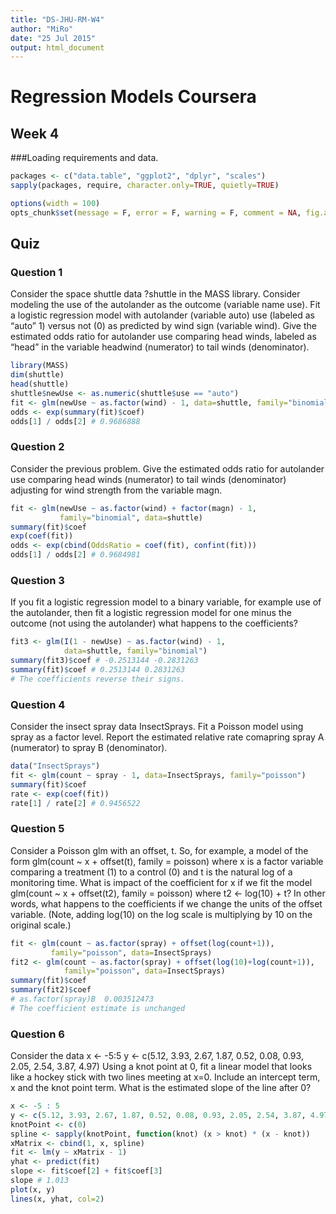```yaml
---
title: "DS-JHU-RM-W4"
author: "MiRo"
date: "25 Jul 2015"
output: html_document
---
```

# Regression Models Coursera
## Week 4
###Loading requirements and data.
```r
packages <- c("data.table", "ggplot2", "dplyr", "scales")
sapply(packages, require, character.only=TRUE, quietly=TRUE)

options(width = 100)
opts_chunk$set(message = F, error = F, warning = F, comment = NA, fig.align = 'center', dpi = 100, tidy = F, cache.path = '.cache/', fig.path = 'fig/')
```

## Quiz

### Question 1
Consider the space shuttle data ?shuttle in the MASS library.
Consider modeling the use of the autolander as the outcome 
(variable name use). Fit a logistic regression model with 
autolander (variable auto) use (labeled as "auto" 1) versus not
(0) as predicted by wind sign (variable wind). Give the estimated 
odds ratio for autolander use comparing head winds, labeled as 
"head" in the variable headwind (numerator) to tail winds (denominator).
```r
library(MASS)
dim(shuttle)
head(shuttle)
shuttle$newUse <- as.numeric(shuttle$use == "auto")
fit <- glm(newUse ~ as.factor(wind) - 1, data=shuttle, family="binomial")
odds <- exp(summary(fit)$coef)
odds[1] / odds[2] # 0.9686888
```

### Question 2
Consider the previous problem. Give the estimated odds ratio 
for autolander use comparing head winds (numerator) to tail 
winds (denominator) adjusting for wind strength from the variable magn.
```r
fit <- glm(newUse ~ as.factor(wind) + factor(magn) - 1, 
           family="binomial", data=shuttle)
summary(fit)$coef
exp(coef(fit))
odds <- exp(cbind(OddsRatio = coef(fit), confint(fit)))
odds[1] / odds[2] # 0.9684981
```

### Question 3
If you fit a logistic regression model to a binary variable, for 
example use of the autolander, then fit a logistic regression 
model for one minus the outcome (not using the autolander) what
happens to the coefficients?
```r
fit3 <- glm(I(1 - newUse) ~ as.factor(wind) - 1, 
            data=shuttle, family="binomial")
summary(fit3)$coef # -0.2513144 -0.2831263
summary(fit)$coef # 0.2513144 0.2831263
# The coefficients reverse their signs. 
```

### Question 4
Consider the insect spray data InsectSprays. Fit a Poisson model 
using spray as a factor level. Report the estimated relative rate
comapring spray A (numerator) to spray B (denominator).
```r
data("InsectSprays")
fit <- glm(count ~ spray - 1, data=InsectSprays, family="poisson")
summary(fit)$coef
rate <- exp(coef(fit))
rate[1] / rate[2] # 0.9456522
```


### Question 5
Consider a Poisson glm with an offset, t. So, for example, a model of
the form glm(count ~ x + offset(t), family = poisson) where x is a factor
variable comparing a treatment (1) to a control (0) and t is the natural
log of a monitoring time. What is impact of the coefficient for x if we
fit the model glm(count ~ x + offset(t2), family = poisson) where 
t2 <- log(10) + t? In other words, what happens to the coefficients if we 
change the units of the offset variable. (Note, adding log(10) on the log 
scale is multiplying by 10 on the original scale.)
```r
fit <- glm(count ~ as.factor(spray) + offset(log(count+1)), 
         family="poisson", data=InsectSprays)
fit2 <- glm(count ~ as.factor(spray) + offset(log(10)+log(count+1)), 
            family="poisson", data=InsectSprays)
summary(fit)$coef
summary(fit2)$coef  
# as.factor(spray)B  0.003512473
# The coefficient estimate is unchanged
```


### Question 6
Consider the data
x <- -5:5
y <- c(5.12, 3.93, 2.67, 1.87, 0.52, 0.08, 0.93, 2.05, 2.54, 3.87, 4.97)
Using a knot point at 0, fit a linear model that looks like a hockey stick
with two lines meeting at x=0. Include an intercept term, x and the knot 
point term. What is the estimated slope of the line after 0?
```r
x <- -5 : 5
y <- c(5.12, 3.93, 2.67, 1.87, 0.52, 0.08, 0.93, 2.05, 2.54, 3.87, 4.97)
knotPoint <- c(0)
spline <- sapply(knotPoint, function(knot) (x > knot) * (x - knot))
xMatrix <- cbind(1, x, spline)
fit <- lm(y ~ xMatrix - 1)
yhat <- predict(fit)
slope <- fit$coef[2] + fit$coef[3]
slope # 1.013
plot(x, y)
lines(x, yhat, col=2)
```